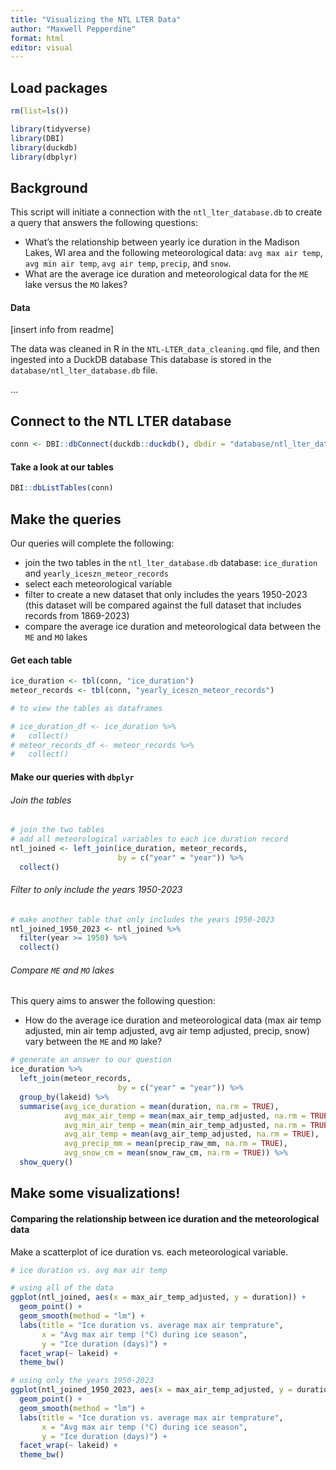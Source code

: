 ```yaml
---
title: "Visualizing the NTL LTER Data"
author: "Maxwell Pepperdine"
format: html
editor: visual
---
```


## Load packages

```r
rm(list=ls())
```

```r
library(tidyverse)
library(DBI)
library(duckdb)
library(dbplyr)
```

## Background

This script will initiate a connection with the `ntl_lter_database.db` to create a query that answers the following questions:

-   What's the relationship between yearly ice duration in the Madison Lakes, WI area and the following meteorological data: `avg max air temp`, `avg min air temp`, `avg air temp`, `precip`, and `snow`.
-   What are the average ice duration and meteorological data for the `ME` lake versus the `MO` lakes?

#### Data

\[insert info from readme\]

The data was cleaned in R in the `NTL-LTER_data_cleaning.qmd` file, and then ingested into a DuckDB database This database is stored in the `database/ntl_lter_database.db` file.

...

## Connect to the NTL LTER database

```r
conn <- DBI::dbConnect(duckdb::duckdb(), dbdir = "database/ntl_lter_database.db")
```

#### Take a look at our tables

```r
DBI::dbListTables(conn)
```

## Make the queries

Our queries will complete the following:

-   join the two tables in the `ntl_lter_database.db` database: `ice_duration` and `yearly_iceszn_meteor_records`
-   select each meteorological variable
-   filter to create a new dataset that only includes the years 1950-2023 (this dataset will be compared against the full dataset that includes records from 1869-2023)
-   compare the average ice duration and meteorological data between the `ME` and `MO` lakes

#### Get each table

```r
ice_duration <- tbl(conn, "ice_duration")
meteor_records <- tbl(conn, "yearly_iceszn_meteor_records")
```

```r
# to view the tables as dataframes 

# ice_duration_df <- ice_duration %>%
#   collect()
# meteor_records_df <- meteor_records %>%
#   collect()
```

#### Make our queries with `dbplyr`

###### Join the tables

```r
# join the two tables
# add all meteorological variables to each ice duration record
ntl_joined <- left_join(ice_duration, meteor_records, 
                        by = c("year" = "year")) %>%
  collect()
```

###### Filter to only include the years 1950-2023

```r
# make another table that only includes the years 1950-2023
ntl_joined_1950_2023 <- ntl_joined %>%
  filter(year >= 1950) %>%
  collect()
```

###### Compare `ME` and `MO` lakes

This query aims to answer the following question:

-   How do the average ice duration and meteorological data (max air temp adjusted, min air temp adjusted, avg air temp adjusted, precip, snow) vary between the `ME` and `MO` lake?

```r
# generate an answer to our question
ice_duration %>% 
  left_join(meteor_records, 
                        by = c("year" = "year")) %>% 
  group_by(lakeid) %>%
  summarise(avg_ice_duration = mean(duration, na.rm = TRUE),
            avg_max_air_temp = mean(max_air_temp_adjusted, na.rm = TRUE),
            avg_min_air_temp = mean(min_air_temp_adjusted, na.rm = TRUE),
            avg_air_temp = mean(avg_air_temp_adjusted, na.rm = TRUE),
            avg_precip_mm = mean(precip_raw_mm, na.rm = TRUE),
            avg_snow_cm = mean(snow_raw_cm, na.rm = TRUE)) %>% 
  show_query()
```

## Make some visualizations!

#### Comparing the relationship between ice duration and the meteorological data

Make a scatterplot of ice duration vs. each meteorological variable.

```r
# ice duration vs. avg max air temp

# using all of the data
ggplot(ntl_joined, aes(x = max_air_temp_adjusted, y = duration)) +
  geom_point() +
  geom_smooth(method = "lm") +
  labs(title = "Ice duration vs. average max air temprature",
       x = "Avg max air temp (°C) during ice season",
       y = "Ice duration (days)") +
  facet_wrap(~ lakeid) +
  theme_bw()

# using only the years 1950-2023
ggplot(ntl_joined_1950_2023, aes(x = max_air_temp_adjusted, y = duration)) +
  geom_point() +
  geom_smooth(method = "lm") +
  labs(title = "Ice duration vs. average max air temprature",
       x = "Avg max air temp (°C) during ice season",
       y = "Ice duration (days)") +
  facet_wrap(~ lakeid) +
  theme_bw()
```
